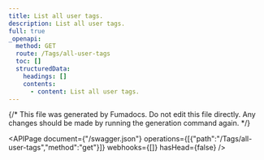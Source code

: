 ```yaml
---
title: List all user tags.
description: List all user tags.
full: true
_openapi:
  method: GET
  route: /Tags/all-user-tags
  toc: []
  structuredData:
    headings: []
    contents:
      - content: List all user tags.
---
```


{/* This file was generated by Fumadocs.
Do not edit this file directly. Any changes should be made by running the generation command again. */}

<APIPage document={"/swagger.json"} operations={[{"path":"/Tags/all-user-tags","method":"get"}]} webhooks={[]} hasHead={false} />